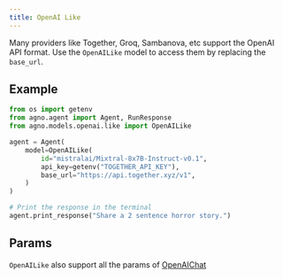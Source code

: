 ```yaml
---
title: OpenAI Like
---
```


Many providers like Together, Groq, Sambanova, etc support the OpenAI API format. Use the `OpenAILike` model to access them by replacing the `base_url`.

## Example

<CodeGroup>

```python agent.py
from os import getenv
from agno.agent import Agent, RunResponse
from agno.models.openai.like import OpenAILike

agent = Agent(
    model=OpenAILike(
        id="mistralai/Mixtral-8x7B-Instruct-v0.1",
        api_key=getenv("TOGETHER_API_KEY"),
        base_url="https://api.together.xyz/v1",
    )
)

# Print the response in the terminal
agent.print_response("Share a 2 sentence horror story.")
```

</CodeGroup>

## Params

<Snippet file="model-openai-like-reference.mdx" />

`OpenAILike` also support all the params of [OpenAIChat](/reference/models/openai)
